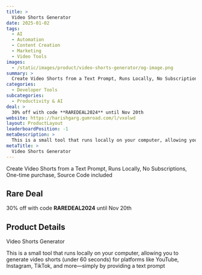 ```yaml
---
title: >
  Video Shorts Generator
date: 2025-01-02
tags:
  - AI
  - Automation
  - Content Creation
  - Marketing
  - Video Tools
images:
  - /static/images/product/video-shorts-generator/og-image.png
summary: >
  Create Video Shorts from a Text Prompt, Runs Locally, No Subscriptions, One-time purchase, Source Code included
categories:
  - Developer Tools
subcategories:
  - Productivity & AI
deal: >
  30% off with code **RAREDEAL2024** until Nov 20th
website: https://harishgarg.gumroad.com/l/vxolwd
layout: ProductLayout
leaderboardPosition: -1
metaDescription: >
  This is a small tool that runs locally on your computer, allowing you to generate video shorts (under 60 seconds) for platforms like YouTube, Instagram, TikTok, and more—simply by providing a text prompt
metaTitle: >
  Video Shorts Generator
---
```

Create Video Shorts from a Text Prompt, Runs Locally, No Subscriptions, One-time purchase, Source Code included

## Rare Deal

30% off with code **RAREDEAL2024** until Nov 20th

## Product Details

Video Shorts Generator

This is a small tool that runs locally on your computer, allowing you to generate video shorts (under 60 seconds) for platforms like YouTube, Instagram, TikTok, and more—simply by providing a text prompt
